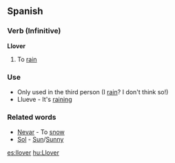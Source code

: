 ==Spanish==

===Verb (Infinitive)===

'''Llover'''

#To [[rain]]

===Use===

*Only used in the third person (I [[rain]]? I don't think so!)
*Llueve - It's [[rain|raining]]

===Related words===

*[[Nevar]] - To [[snow]]
*[[Sol]] - [[Sun]]/[[Sunny]]

[[es:llover]]
[[hu:Llover]]